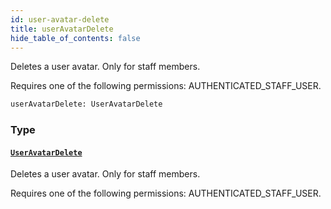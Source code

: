 ```yaml
---
id: user-avatar-delete
title: userAvatarDelete
hide_table_of_contents: false
---
```


Deletes a user avatar. Only for staff members.

Requires one of the following permissions: AUTHENTICATED_STAFF_USER.

```graphql
userAvatarDelete: UserAvatarDelete
```

### Type

#### [`UserAvatarDelete`](../../../developer/api-reference/objects/user-avatar-delete)

Deletes a user avatar. Only for staff members.

Requires one of the following permissions: AUTHENTICATED_STAFF_USER.
